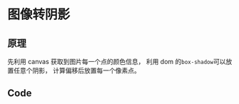 
# 图像转阴影

<Image2Shadow />

## 原理

先利用 canvas 获取到图片每一个点的颜色信息， 利用 dom 的`box-shadow`可以放置任意个阴影， 计算偏移后放置每一个像素点。

## Code

```ts
```